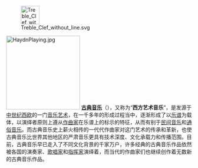 [[File:Treble_Clef_without_line.svg|50px]]

[[File:HaydnPlaying.jpg|200px]]
'''[[古典音乐|古典音乐]]'''（{{lang-en|'''Classical music'''}}），又称为“'''西方艺术音乐'''”，是发源于[[中世纪|中世纪]][[西欧|西欧]]的一门[[音乐|音乐]][[艺术|艺术]]，在一千多年的形成过程当中，逐渐形成了以[[乐谱|乐谱]]为载体，以演绎者原则上遵从[[作曲家|作曲家]]在乐谱上的标示的特征，从而有别于[[民间音乐|民间音乐]]和[[通俗音乐|通俗音乐]]。而古典音乐史上薪火相传的一代代作曲家对这门艺术的传承和革新，也使古典音乐比世界其他地区的严肃音乐更具有技术深度、文化承载力和传播范围。目前，古典音乐早已走入了不同文化背景的千家万户，许多经典的古典音乐作品依然被各国的演奏家、[[歌唱家|歌唱家]]和[[指挥家|指挥家]]演绎着，而当代的作曲家们也继续创作着无数新的古典音乐作品。
<div style="text-align:right;margin-right:5px;margin-bottom:4px;">